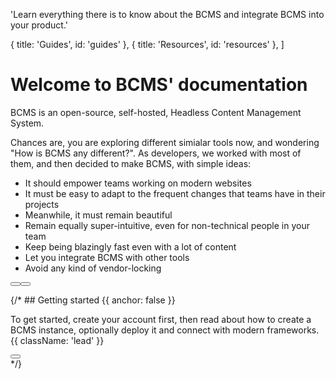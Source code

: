 
  'Learn everything there is to know about the BCMS and integrate BCMS into your product.'

  { title: 'Guides', id: 'guides' },
  { title: 'Resources', id: 'resources' },
]

# Welcome to BCMS' documentation

BCMS is an open-source, self-hosted, Headless Content Management System.

Chances are, you are exploring different simialar tools now, and wondering "How is BCMS any different?".
As developers, we worked with most of them, and then decided to make BCMS, with simple ideas:
- It should empower teams working on modern websites
- It must be easy to adapt to the frequent changes that teams have in their projects
- Meanwhile, it must remain beautiful
- Remain equally super-intuitive, even for non-technical people in your team
- Keep being blazingly fast even with a lot of content
- Let you integrate BCMS with other tools
- Avoid any kind of vendor-locking


<div className="not-prose mb-16 mt-6 flex gap-3">
  <Button href="/quickstart" arrow="right" children="Quickstart" />
  <Button href="/integrations" variant="outline" children="Explore Integrations" />
</div>

{/* ## Getting started {{ anchor: false }}

To get started, create your account first, then read about how to create a BCMS instance, optionally deploy it and connect with modern frameworks. {{ className: 'lead' }}

<div className="not-prose">
  <Button
    href="https://cloud.thebcms.com/"
    variant="text"
    arrow="right"
    children="Create your account"
  />
</div> */}

<Guides />

<Resources />
